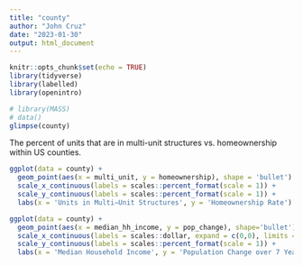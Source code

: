 ```yaml
---
title: "county"
author: "John Cruz"
date: "2023-01-30"
output: html_document
---
```


```r
knitr::opts_chunk$set(echo = TRUE)
library(tidyverse)
library(labelled)
library(openintro)
```

```r
# library(MASS)
# data()
glimpse(county)
```

The percent of units that are in multi-unit structures vs. homeownership within US counties.
```r
ggplot(data = county) +
  geom_point(aes(x = multi_unit, y = homeownership), shape = 'bullet') + 
  scale_x_continuous(labels = scales::percent_format(scale = 1)) +
  scale_y_continuous(labels = scales::percent_format(scale = 1)) + 
  labs(x = 'Units in Multi−Unit Structures', y = 'Homeownership Rate')
```

```r
ggplot(data = county) +
  geom_point(aes(x = median_hh_income, y = pop_change), shape='bullet') + 
  scale_x_continuous(labels = scales::dollar, expand = c(0,0), limits = c(0, NA)) + 
  scale_y_continuous(labels = scales::percent_format(scale = 1)) + 
  labs(x = 'Median Household Income', y = 'Population Change over 7 Years')
```